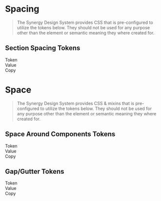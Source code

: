 
<Meta title="Docs/Developers/Tokens/Space"/>

# Spacing

> The Synergy Design System provides CSS that is pre-configured to utilize the tokens below. They should not be used for any purpose other than the element or semantic meaning they where created for.

## Section Spacing Tokens

<div className="table token margin-top">
  <div>
    <div>Token</div>
    <div>Value</div>
    <div>Copy</div>
  </div>
  <TokenList tokens={theme.semantic.spacing.section} prefix="--sds-semantic-spacing-section"></TokenList>
</div>

# Space

> The Synergy Design System provides CSS & mixins that is pre-configured to utilize the tokens below. They should not be used for any purpose other than the element or semantic meaning they where created for.

## Space Around Components Tokens

<div className="table token margin-top">
  <div>
    <div>Token</div>
    <div>Value</div>
    <div>Copy</div>
  </div>
  <TokenList tokens={theme.semantic.spacing.around.component} prefix="--sds-semantic-spacing-around-component"></TokenList>
</div>

## Gap/Gutter Tokens

<div className="table token margin-top">
  <div>
    <div>Token</div>
    <div>Value</div>
    <div>Copy</div>
  </div>
  <TokenList tokens={theme.semantic.spacing.gap.component} prefix="--sds-semantic-spacing-gap-component"></TokenList>
</div>